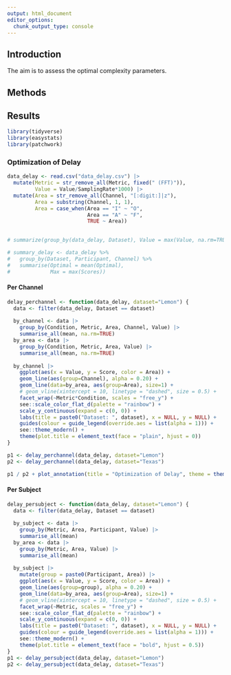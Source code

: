 ```yaml
---
output: html_document
editor_options:
  chunk_output_type: console
---
```


## Introduction

The aim is to assess the optimal complexity parameters.


## Methods

## Results

```r
library(tidyverse)
library(easystats)
library(patchwork)
```


### Optimization of Delay


```r
data_delay <- read.csv("data_delay.csv") |> 
  mutate(Metric = str_remove_all(Metric, fixed(" (FFT)")),
         Value = Value/SamplingRate*1000) |> 
  mutate(Area = str_remove_all(Channel, "[:digit:]|z"),
         Area = substring(Channel, 1, 1),
         Area = case_when(Area == "I" ~ "O",
                          Area == "A" ~ "F",
                          TRUE ~ Area))
         

# summarize(group_by(data_delay, Dataset), Value = max(Value, na.rm=TRUE))

# summary_delay <- data_delay %>% 
#   group_by(Dataset, Participant, Channel) %>% 
#   summarise(Optimal = mean(Optimal),
#             Max = max(Scores))
```

#### Per Channel

```r
delay_perchannel <- function(data_delay, dataset="Lemon") {
  data <- filter(data_delay, Dataset == dataset)
  
  by_channel <- data |> 
    group_by(Condition, Metric, Area, Channel, Value) |> 
    summarise_all(mean, na.rm=TRUE) 
  by_area <- data |> 
    group_by(Condition, Metric, Area, Value) |> 
    summarise_all(mean, na.rm=TRUE) 
  
  by_channel |> 
    ggplot(aes(x = Value, y = Score, color = Area)) +
    geom_line(aes(group=Channel), alpha = 0.20) +
    geom_line(data=by_area, aes(group=Area), size=1) +
    # geom_vline(xintercept = 10, linetype = "dashed", size = 0.5) +
    facet_wrap(~Metric*Condition, scales = "free_y") +
    see::scale_color_flat_d(palette = "rainbow") +
    scale_y_continuous(expand = c(0, 0)) +
    labs(title = paste0("Dataset: ", dataset), x = NULL, y = NULL) +
    guides(colour = guide_legend(override.aes = list(alpha = 1))) +
    see::theme_modern() +
    theme(plot.title = element_text(face = "plain", hjust = 0))
}

p1 <- delay_perchannel(data_delay, dataset="Lemon")
p2 <- delay_perchannel(data_delay, dataset="Texas")

p1 / p2 + plot_annotation(title = "Optimization of Delay", theme = theme(plot.title = element_text(hjust = 0.5, face = "bold")))
```

#### Per Subject

```r
delay_persubject <- function(data_delay, dataset="Lemon") {
  data <- filter(data_delay, Dataset == dataset)
  
  by_subject <- data |> 
    group_by(Metric, Area, Participant, Value) |> 
    summarise_all(mean) 
  by_area <- data |> 
    group_by(Metric, Area, Value) |> 
    summarise_all(mean) 
  
  by_subject |> 
    mutate(group = paste0(Participant, Area)) |> 
    ggplot(aes(x = Value, y = Score, color = Area)) +
    geom_line(aes(group=group), alpha = 0.20) +
    geom_line(data=by_area, aes(group=Area), size=1) +
    # geom_vline(xintercept = 10, linetype = "dashed", size = 0.5) +
    facet_wrap(~Metric, scales = "free_y") +
    see::scale_color_flat_d(palette = "rainbow") +
    scale_y_continuous(expand = c(0, 0)) +
    labs(title = paste0("Dataset: ", dataset), x = NULL, y = NULL) +
    guides(colour = guide_legend(override.aes = list(alpha = 1))) +
    see::theme_modern() +
    theme(plot.title = element_text(face = "bold", hjust = 0.5))
}
p1 <- delay_persubject(data_delay, dataset="Lemon")
p2 <- delay_persubject(data_delay, dataset="Texas")
```
